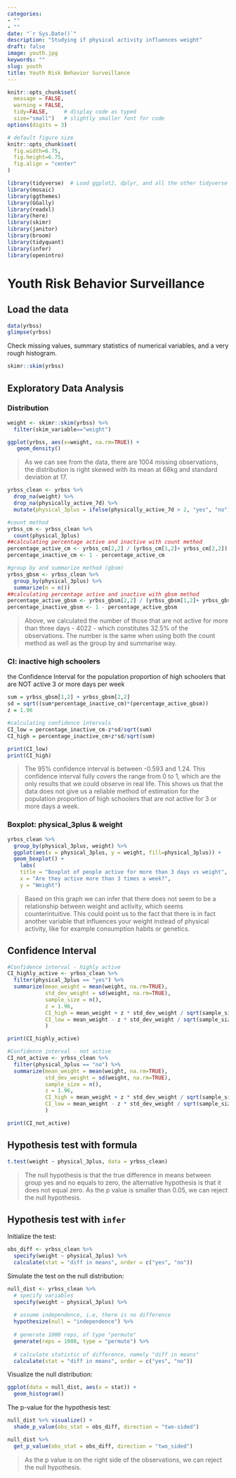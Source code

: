 ```yaml
---
categories:
- ""
- ""
date: "`r Sys.Date()`"
description: "Studying if physical activity influences weight"
draft: false
image: youth.jpg
keywords: ""
slug: youth
title: Youth Risk Behavior Surveillance
---
```


```r
knitr::opts_chunk$set(
  message = FALSE, 
  warning = FALSE, 
  tidy=FALSE,     # display code as typed
  size="small")   # slightly smaller font for code
options(digits = 3)

# default figure size
knitr::opts_chunk$set(
  fig.width=6.75, 
  fig.height=6.75,
  fig.align = "center"
)
```

```r
library(tidyverse)  # Load ggplot2, dplyr, and all the other tidyverse packages
library(mosaic)
library(ggthemes)
library(GGally)
library(readxl)
library(here)
library(skimr)
library(janitor)
library(broom)
library(tidyquant)
library(infer)
library(openintro)
```

# Youth Risk Behavior Surveillance

## Load the data

```r
data(yrbss)
glimpse(yrbss)
```

Check missing values, summary statistics of numerical variables, and a very rough histogram.

```r
skimr::skim(yrbss)
```

## Exploratory Data Analysis

### Distribution


```r
weight <- skimr::skim(yrbss) %>%
  filter(skim_variable=="weight")

ggplot(yrbss, aes(x=weight, na.rm=TRUE)) +
   geom_density() 

```

> As we can see from the data, there are 1004 missing observations, the distribution is right skewed with its mean at 68kg and standard deviation at 17.

```r
yrbss_clean <- yrbss %>% 
  drop_na(weight) %>%
  drop_na(physically_active_7d) %>%
  mutate(physical_3plus = ifelse(physically_active_7d > 2, "yes", "no"))

#count method
yrbss_cm <- yrbss_clean %>% 
  count(physical_3plus)
##calculating percentage active and inactive with count method
percentage_active_cm <- yrbss_cm[2,2] / (yrbss_cm[1,2]+ yrbss_cm[2,2])
percentage_inactive_cm <- 1 - percentage_active_cm

#group by and summarize method (gbsm)
yrbss_gbsm <- yrbss_clean %>% 
  group_by(physical_3plus) %>%
  summarize(n = n())
##calculating percentage active and inactive with gbsm method
percentage_active_gbsm <- yrbss_gbsm[2,2] / (yrbss_gbsm[1,2]+ yrbss_gbsm[2,2])
percentage_inactive_gbsm <- 1 - percentage_active_gbsm
```

>Above, we calculated the number of those that are not active for more than three days - 4022 - which constitutes 32.5% of the observations. The number is the same when using both the count method as well as the group by and summarise way.

### CI: inactive high schoolers

the Confidence Interval for the population proportion of high schoolers that are NOT active 3 or more days per week

```r

sum = yrbss_gbsm[1,2] + yrbss_gbsm[2,2]
sd = sqrt((sum*percentage_inactive_cm)*(percentage_active_gbsm))
z = 1.96

#calculating confidence intervals
CI_low = percentage_inactive_cm-z*sd/sqrt(sum)
CI_high = percentage_inactive_cm+z*sd/sqrt(sum)

print(CI_low)
print(CI_high)
```

>The 95% confidence interval is between -0.593 and 1.24. This confidence interval fully covers the range from 0 to 1, which are the only results that we could observe in real life. This shows us that the data does not give us a reliable method of estimation for the population proportion of high schoolers that are not active for 3 or more days a week.

### Boxplot: physical_3plus & weight

```r
yrbss_clean %>%
  group_by(physical_3plus, weight) %>%
  ggplot(aes(x = physical_3plus, y = weight, fill=physical_3plus)) +
  geom_boxplot() +
    labs(
    title = "Boxplot of people active for more than 3 days vs weight",
    x = "Are they active more than 3 times a week?",
    y = "Weight")
```

> Based on this graph we can infer that there does not seem to be a relationship between weight and activity, which seems counterintuitive. This could point us to the fact that there is in fact another variable that influences your weight instead of physical activity, like for example consumption habits or genetics.

## Confidence Interval

```r
#Confidence interval - highly active
CI_highly_active <- yrbss_clean %>%
  filter(physical_3plus == "yes") %>%
  summarize(mean_weight = mean(weight, na.rm=TRUE),
            std_dev_weight = sd(weight, na.rm=TRUE),
            sample_size = n(),
            z = 1.96,
            CI_high = mean_weight + z * std_dev_weight / sqrt(sample_size),
            CI_low = mean_weight - z * std_dev_weight / sqrt(sample_size)
            )

print(CI_highly_active)

#Confidence interval - not active
CI_not_active <- yrbss_clean %>%
  filter(physical_3plus == "no") %>%
  summarize(mean_weight = mean(weight, na.rm=TRUE),
            std_dev_weight = sd(weight, na.rm=TRUE),
            sample_size = n(),
            z = 1.96,
            CI_high = mean_weight + z * std_dev_weight / sqrt(sample_size),
            CI_low = mean_weight - z * std_dev_weight / sqrt(sample_size)
            )

print(CI_not_active)

```


## Hypothesis test with formula


```r

t.test(weight ~ physical_3plus, data = yrbss_clean)

```

> The null hypothesis is that the true difference in means between group yes and no equals to zero, the alternative hypothesis is that it does not equal zero. As the p value is smaller than 0.05, we can reject the null hypothesis.

## Hypothesis test with `infer`

Initialize the test: 

```r
obs_diff <- yrbss_clean %>%
  specify(weight ~ physical_3plus) %>%
  calculate(stat = "diff in means", order = c("yes", "no"))

```

Simulate the test on the null distribution: 

```r

null_dist <- yrbss_clean %>%
  # specify variables
  specify(weight ~ physical_3plus) %>%
  
  # assume independence, i.e, there is no difference
  hypothesize(null = "independence") %>%
  
  # generate 1000 reps, of type "permute"
  generate(reps = 1000, type = "permute") %>%
  
  # calculate statistic of difference, namely "diff in means"
  calculate(stat = "diff in means", order = c("yes", "no"))

```

Visualize the null distribution: 

```r
ggplot(data = null_dist, aes(x = stat)) +
  geom_histogram()

```

The p-value for the hypothesis test: 

```r

null_dist %>% visualize() +
  shade_p_value(obs_stat = obs_diff, direction = "two-sided")

null_dist %>%
  get_p_value(obs_stat = obs_diff, direction = "two_sided")

```

>As the p value is on the right side of the observations, we can reject the null hypothesis.

